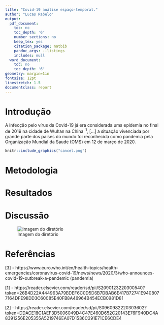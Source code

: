 ```yaml
---
title: "Covid-19 análise espaço-temporal."
author: "Lucas Rabelo"
output:
  pdf_document:
    toc: no
    toc_depth: '6'
    number_sections: no
    keep_tex: yes
    citation_package: natbib
    pandoc_args: --listings
    includes: null
  word_document:
    toc: no
    toc_depth: '6'
geometry: margin=1in
fontsize: 12pt
linestretch: 1.5
documentclass: report
---
```


# Introdução {.tabset .tabset-fade .tabset-pills}

 A infecção pelo vírus da Covid-19 já era considerada uma epidemia no final de 2019 na cidade de Wuhan na China $\!\!^1$, [...] a situação vivenciada por grande parte dos países do mundo foi reconhecida como pandemia pela Organização Mundial da Saude (OMS) em 12 de março de 2020.  

```r
knitr::include_graphics("cancel.png")
```
# Metodologia

# Resultados

# Discussão

![Imagem do diretório](/cloud/project/cancel.png)


# Referências

[3] - https://www.euro.who.int/en/health-topics/health-emergencies/coronavirus-covid-19/news/news/2020/3/who-announces-covid-19-outbreak-a-pandemic (pandemia)

[1] - https://reader.elsevier.com/reader/sd/pii/S2090123220300540?token=26B4D22A444963A79BDEF6C0D5D6B7DBAB6E417B72741E9408077164DFE98DD3C60085E40FB8A46964B454ECB0981D81

[2] - https://reader.elsevier.com/reader/sd/pii/S0960982220303602?token=DDACE18C1AEF3D5006049D4C47E460D652C20143E76F940DC4A8391256E205355A5219746EA07D1536C391E71CE6CDE4
